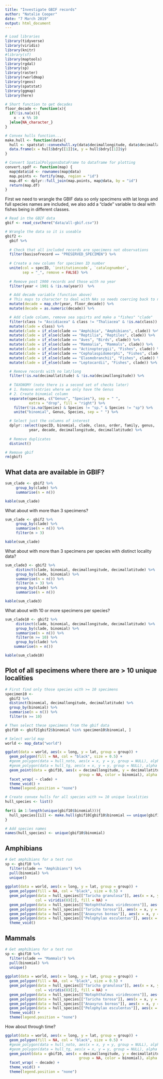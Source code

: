 ```yaml
---
title: "Investigate GBIF records"
author: "Natalie Cooper"
date: "7 March 2019"
output: html_document
---
```


```r
# Load libraries
library(tidyverse)
library(viridis)
library(knitr)
#library(sf)
library(maptools)
library(rgdal)
library(sp)
library(raster)
library(rworldmap)
library(rgeos)
library(spatstat)
library(ggmap)
library(here)

# Short function to get decades
floor_decade <- function(x){
  if(!is.na(x)){
    x - x %% 10
  }else{NA_character_}
}

# Convex hulls function...
make.hull <- function(data){
  hull <- spatstat::convexhull.xy(data$decimallongitude, data$decimallatitude)
  data.frame(x = hull$bdry[[1]]$x, y = hull$bdry[[1]]$y)
}

# Convert SpatialPolygonsDataFrame to dataframe for plotting
convert.spdf <- function(map) {
  map@data$id <- rownames(map@data)
  map.points <- fortify(map, region = "id")
  map.df <- dplyr::full_join(map.points, map@data, by = "id")
  return(map.df)
}
```

First we need to wrangle the GBIF data so only specimens with lat longs and full species names are included, we also add a "clade" variable to deal with fishes being in different classes.
```r
# Read in the GBIF data
gbif <- read_csv(here("data/all-gbif.csv"))

# Wrangle the data so it is useable
gbif2 <- 
  gbif %>%
  
  # Check that all included records are specimens not observations
  filter(basisofrecord == "PRESERVED_SPECIMEN") %>%
  
  # Create a new column for specimen ID number
  unite(col = specID, `institutioncode`, `catalognumber`, 
        sep = "_", remove = FALSE) %>%
  
  # Remove post 1900 records and those with no year
  filter(year < 1901 & !is.na(year))  %>%

  # Add decade variable (function above)
  # This maps to character to deal with NAs so needs coercing back to numeric
  mutate(decade = map_chr(year, floor_decade)) %>%
  mutate(decade = as.numeric(decade)) %>%

  # Add clade column, remove sea squirts and make a "fishes" "clade"
  filter(class != "Ascidiacea" & class != "Thaliacea" & !is.na(class)) %>%
  mutate(clade = class) %>%
  mutate(clade = if_else(clade == "Amphibia", "Amphibians", clade)) %>%
  mutate(clade = if_else(clade == "Reptilia", "Reptiles", clade)) %>%
  mutate(clade = if_else(clade == "Aves", "Birds", clade)) %>%
  mutate(clade = if_else(clade == "Mammalia", "Mammals", clade)) %>%
  mutate(clade = if_else(clade == "Actinopterygii", "Fishes", clade)) %>%
  mutate(clade = if_else(clade == "Cephalaspidomorphi", "Fishes", clade)) %>%
  mutate(clade = if_else(clade == "Elasmobranchii", "Fishes", clade)) %>%
  mutate(clade = if_else(clade == "Leptocardii", "Fishes", clade)) %>%

  # Remove records with no lat/long
  filter(!is.na(decimallatitude) & !is.na(decimallongitude)) %>%
  
  # TAXONOMY (note there is a second set of checks later)
  # 1. Remove entries where we only have the Genus
  # 2. Create binomial column
  separate(species, c("Genus", "Species"), sep = " ", 
           extra = "drop", fill = "right") %>%
    filter(!is.na(Species) & Species != "sp." & Species != "sp") %>%
    unite("binomial", Genus, Species, sep = " ") %>%

  # Select just the columns of interest
  dplyr::select(specID, binomial, clade, class, order, family, genus,
           year, decade, decimallongitude, decimallatitude) %>%
  
  # Remove duplicates
  distinct()

# Remove gbif
rm(gbif)
```

## What data are available in GBIF?

```r
sum_clade <- gbif2 %>%
     group_by(clade) %>%
     summarise(n = n())

kable(sum_clade)
```
What about with more than 3 specimens?
```r
sum_clade <- gbif2 %>%
     group_by(clade) %>%
     summarise(n = n()) %>%
     filter(n > 3)

kable(sum_clade)
```

What about with more than 3 specimens per species with distinct locality data?
```r
sum_clade3 <- gbif2 %>%
     distinct(clade, binomial, decimallongitude, decimallatitude) %>%
     group_by(clade, binomial) %>%
     summarise(n = n()) %>%
     filter(n > 3) %>%
     group_by(clade) %>%
     summarise(n = n())

kable(sum_clade3)
```

What about with 10 or more specimens per species?
```r
sum_clade10 <- gbif2 %>%
     distinct(clade, binomial, decimallongitude, decimallatitude) %>%
     group_by(clade, binomial) %>%
     summarise(n = n()) %>%
     filter(n >= 10) %>%
     group_by(clade) %>%
    summarise(n = n())

kable(sum_clade10)
```


## Plot of all specimens where there are > 10 unique localities
```r
# First find only those species with >= 10 specimens
specimen10 <- 
  gbif2 %>%
  distinct(binomial, decimallongitude, decimallatitude) %>%
  group_by(binomial) %>%
  summarise(n = n()) %>%
  filter(n >= 10)

# Then select these specimens from the gbif data
gbif10 <- gbif2[gbif2$binomial %in% specimen10$binomial, ]
```

```r
# Select world map
world <- map_data("world")
```

```r
ggplot(data = world, aes(x = long, y = lat, group = group)) + 
  geom_polygon(fill = NA, col = "black", size = 0.5) +
  #geom_polygon(data = hull_noto, aes(x = x, y = y, group = NULL), alpha = 0.2) +
  #geom_polygon(data = hull_tg, aes(x = x, y = y, group = NULL), alpha = 0.2) +
  geom_point(data = gbif10, aes(x = decimallongitude, y = decimallatitude, 
                                  group = NA, color = binomial), alpha = 0.9) +
  facet_wrap( ~ clade) +
  theme_void() +
  theme(legend.position = "none")
```

```r
# Create convex hulls for all species with >= 10 unique localities
hull_species <- list()
                              
for(i in 1:length(unique(gbif10$binomial))){
  hull_species[[i]] <- make.hull(gbif10[gbif10$binomial == unique(gbif10$binomial)[i], ])
}

# Add species names
names(hull_species) <- unique(gbif10$binomial)
```

## Amphibians
```r
# Get amphibians for a test run
sp <- gbif10 %>%
  filter(clade == "Amphibians") %>%
  pull(binomial) %>%
  unique()
  
ggplot(data = world, aes(x = long, y = lat, group = group)) + 
  geom_polygon(fill = NA, col = "black", size = 0.5) +
  geom_polygon(data = hull_species[["Taricha granulosa"]], aes(x = x, y = y, group = NULL), 
              col = viridis(8)[2], fill = NA) +
  geom_polygon(data = hull_species[["Notophthalmus viridescens"]], aes(x = x, y = y, group = NULL),                  col = viridis(8)[3], fill = NA) +
  geom_polygon(data = hull_species[["Taricha torosa"]], aes(x = x, y = y, group = NULL),                             col = viridis(8)[4], fill = NA) +
  geom_polygon(data = hull_species[["Anaxyrus boreas"]], aes(x = x, y = y, group = NULL),                            col = viridis(8)[5], fill = NA) +
  geom_polygon(data = hull_species[["Pelophylax esculentus"]], aes(x = x, y = y, group = NULL),                      col = viridis(8)[6], fill = NA) +
  theme_void() 
```

## Mammals
```r
# Get amphibians for a test run
sp <- gbif10 %>%
  filter(clade == "Mammals") %>%
  pull(binomial) %>%
  unique()
  
ggplot(data = world, aes(x = long, y = lat, group = group)) + 
  geom_polygon(fill = NA, col = "black", size = 0.5) +
  geom_polygon(data = hull_species[["Taricha granulosa"]], aes(x = x, y = y, group = NULL), 
              col = viridis(8)[2], fill = NA) +
  geom_polygon(data = hull_species[["Notophthalmus viridescens"]], aes(x = x, y = y, group = NULL),                  col = viridis(8)[3], fill = NA) +
  geom_polygon(data = hull_species[["Taricha torosa"]], aes(x = x, y = y, group = NULL),                             col = viridis(8)[4], fill = NA) +
  geom_polygon(data = hull_species[["Anaxyrus boreas"]], aes(x = x, y = y, group = NULL),                            col = viridis(8)[5], fill = NA) +
  geom_polygon(data = hull_species[["Pelophylax esculentus"]], aes(x = x, y = y, group = NULL),                      col = viridis(8)[6], fill = NA) +
  theme_void() +
  theme(legend.position = "none")
```

How about through time?
```r
ggplot(data = world, aes(x = long, y = lat, group = group)) + 
  geom_polygon(fill = NA, col = "black", size = 0.5) +
  #geom_polygon(data = hull_noto, aes(x = x, y = y, group = NULL), alpha = 0.2) +
  #geom_polygon(data = hull_tg, aes(x = x, y = y, group = NULL), alpha = 0.2) +
  geom_point(data = gbif10, aes(x = decimallongitude, y = decimallatitude, 
                                  group = NA, color = binomial), alpha = 0.9) +
  facet_wrap( ~ decade) +
  theme_void() +
  theme(legend.position = "none")
```

